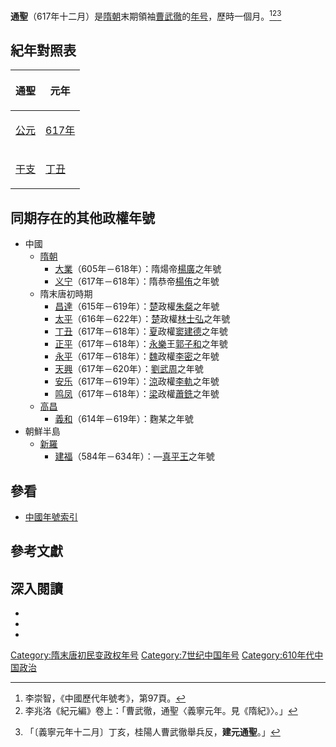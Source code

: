 {{Eranamebox
|年号=通聖
|起讫时间= 617年十二月
|政权= 
|帝王= 曹武徹
|历时= 一個月
|timeline= <timeline>
ImageSize  = width:200 height:50
PlotArea   = width:180 height:30 left:10 bottom:20
TimeAxis   = orientation:horizontal
DateFormat = yyyy
Period     = from:581 till:618
AlignBars  = early
ScaleMajor = increment:6 start:581
Colors =
  id:canvas value:rgb(1,1,0.85)
BackgroundColors = canvas:canvas
PlotData =
  width:15 color:black
  bar:era from:start till:end
  bar:era from:617 till:617 color:green
  bar:era from:617 till:617 color:blue
</timeline>
|说明= {{fontcolor|blue|通聖}}在隋朝和{{fontcolor|green|曹武徹}}時期的位置。 
}}
'''通聖'''（617年十二月）是[[隋朝|隋朝]]末期領袖[[曹武徹|曹武徹]]的[[年号|年号]]，歷時一個月。<ref>李崇智，《中國歷代年號考》，第97頁。</ref><ref>李兆洛《紀元編》卷上：「曹武徹，通聖〈義寧元年。見《隋紀》〉。」</ref><ref>{{cite wikisource|title=隋書帝紀第五恭帝|last=魏徵|wslink=zh:隋書/卷05}}「〔義寧元年十二月〕丁亥，桂陽人曹武徹舉兵反，'''建元通聖'''。」</ref>

==紀年對照表==
{| class="wikitable"  style="text-align:center;"
!通聖!!元年
|-
![[公元|公元]]
|[[617年|617年]]
|-
![[干支|干支]]
|[[丁丑|丁丑]]
|}

==同期存在的其他政權年號==
*中國
**[[隋朝|隋朝]]
***[[大业_(年号)|大業]]（605年－618年）：隋煬帝[[楊廣|楊廣]]之年號
***[[义宁|义宁]]（617年－618年）：隋恭帝[[楊侑|楊侑]]之年號
**隋末唐初時期
***[[昌達|昌達]]（615年－619年）：[[楚|楚]]政權[[朱粲|朱粲]]之年號
***[[太平_(林士弘)|太平]]（616年－622年）：[[楚|楚]]政權[[林士弘|林士弘]]之年號
***[[丁丑_(窦建德)|丁丑]]（617年－618年）：[[夏|夏]]政權[[窦建德|窦建德]]之年號
***[[正平_(郭子和)|正平]]（617年－618年）：[[永樂|永樂]]王[[郭子和|郭子和]]之年號
***[[永平_(李密)|永平]]（617年－618年）：[[魏|魏]]政權[[李密|李密]]之年號
***[[天兴_(刘武周)|天興]]（617年－620年）：[[劉武周|劉武周]]之年號
***[[安乐|安乐]]（617年－619年）：[[涼|涼]]政權[[李軌|李軌]]之年號
***[[鸣凤|鸣凤]]（617年－618年）：[[梁|梁]]政權[[蕭銑|蕭銑]]之年號
**[[麴氏高昌|高昌]]
***[[义和_(高昌)|義和]]（614年－619年）：麴某之年號
*朝鮮半島
**[[新羅|新羅]]
***[[建福_(新羅)|建福]]（584年－634年）：—[[新羅真平王|真平王]]之年號

==參看==
*[[中国年号列表#隋朝|中國年號索引]]

==參考文獻==
{{Reflist}}

==深入閱讀==
<div>
*{{Cite book|author=李崇智|title=中國歷代年號考|format=|url=|date=2004年12月|publisher=中華書局|location=北京|id=ISBN 7101025129}}
*{{Cite book|author=徐紅嵐|title=中日朝三國歷史紀年表|format=|url=|date=1998年5月|publisher=遼寧教育出版社|location=瀋陽|id=ISBN 7538246193}}
*{{Cite book|author=松橋達良|title=元号はやわかり—東亜歴代建元考|format=|url=|date=1994年7月|publisher=砂書房|location=東京|id=ISBN 4915818276}}
</div>

{{隋朝年号}}

[[Category:隋末唐初民变政权年号|Category:隋末唐初民变政权年号]]
[[Category:7世纪中国年号|Category:7世纪中国年号]]
[[Category:610年代中国政治|Category:610年代中国政治]]